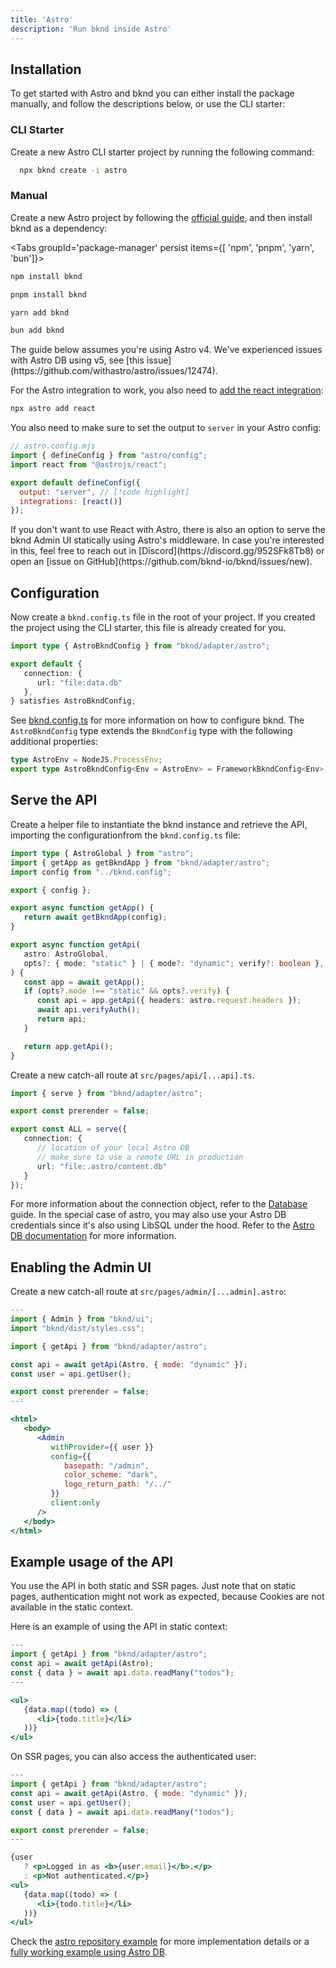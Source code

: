```yaml
---
title: 'Astro'
description: 'Run bknd inside Astro'
---
```


## Installation

To get started with Astro and bknd you can either install the package manually, and follow the descriptions below, or use the CLI starter:

### CLI Starter

Create a new Astro CLI starter project by running the following command:

```sh
  npx bknd create -i astro
```

### Manual

Create a new Astro project by following the [official guide](https://docs.astro.build/en/install-and-setup/), and then install bknd as a dependency:

<Tabs groupId='package-manager' persist items={[ 'npm', 'pnpm', 'yarn', 'bun']}>

```bash tab="npm"
npm install bknd
```

```bash tab="pnpm"
pnpm install bknd
```

```bash tab="yarn"
yarn add bknd
```

```bash tab="bun"
bun add bknd
```

</Tabs>

<CalloutInfo>
The guide below assumes you're using Astro v4. We've experienced issues with Astro DB
using v5, see [this issue](https://github.com/withastro/astro/issues/12474).
</CalloutInfo>

For the Astro integration to work, you also need to [add the react integration](https://docs.astro.build/en/guides/integrations-guide/react/):

```bash
npx astro add react
```

You also need to make sure to set the output to `server` in your Astro config:

```js {6}
// astro.config.mjs
import { defineConfig } from "astro/config";
import react from "@astrojs/react";

export default defineConfig({
  output: "server", // [!code highlight]
  integrations: [react()]
});
```

<CalloutInfo>
  If you don't want to use React with Astro, there is also an option to serve the bknd Admin UI
  statically using Astro's middleware. In case you're interested in this, feel free to reach
  out in [Discord](https://discord.gg/952SFk8Tb8) or open an [issue on GitHub](https://github.com/bknd-io/bknd/issues/new).
</CalloutInfo>

## Configuration

Now create a `bknd.config.ts` file in the root of your project. If you created the project using the CLI starter, this file is already created for you.

```typescript title="bknd.config.ts"
import type { AstroBkndConfig } from "bknd/adapter/astro";

export default {
   connection: {
      url: "file:data.db"
   },
} satisfies AstroBkndConfig;
```

See [bknd.config.ts](/extending/config) for more information on how to configure bknd. The `AstroBkndConfig` type extends the `BkndConfig` type with the following additional properties:

```typescript
type AstroEnv = NodeJS.ProcessEnv;
export type AstroBkndConfig<Env = AstroEnv> = FrameworkBkndConfig<Env>;
```

## Serve the API

Create a helper file to instantiate the bknd instance and retrieve the API, importing the configurationfrom the `bknd.config.ts` file:

```ts title="src/bknd.ts"
import type { AstroGlobal } from "astro";
import { getApp as getBkndApp } from "bknd/adapter/astro";
import config from "../bknd.config";

export { config };

export async function getApp() {
   return await getBkndApp(config);
}

export async function getApi(
   astro: AstroGlobal,
   opts?: { mode: "static" } | { mode?: "dynamic"; verify?: boolean },
) {
   const app = await getApp();
   if (opts?.mode !== "static" && opts?.verify) {
      const api = app.getApi({ headers: astro.request.headers });
      await api.verifyAuth();
      return api;
   }

   return app.getApi();
}
```

Create a new catch-all route at `src/pages/api/[...api].ts`.

```ts title="src/pages/api/[...api].ts"
import { serve } from "bknd/adapter/astro";

export const prerender = false;

export const ALL = serve({
   connection: {
      // location of your local Astro DB
      // make sure to use a remote URL in production
      url: "file:.astro/content.db"
   }
});
```

For more information about the connection object, refer to the [Database](/usage/database) guide. In the
special case of astro, you may also use your Astro DB credentials since it's also using LibSQL
under the hood. Refer to the [Astro DB documentation](https://docs.astro.build/en/guides/astro-db/) for more information.

## Enabling the Admin UI

Create a new catch-all route at `src/pages/admin/[...admin].astro`:

```jsx title="src/pages/admin/[...admin].astro"
---
import { Admin } from "bknd/ui";
import "bknd/dist/styles.css";

import { getApi } from "bknd/adapter/astro";

const api = await getApi(Astro, { mode: "dynamic" });
const user = api.getUser();

export const prerender = false;
---

<html>
   <body>
      <Admin
         withProvider={{ user }}
         config={{
            basepath: "/admin",
            color_scheme: "dark",
            logo_return_path: "/../"
         }}
         client:only
      />
   </body>
</html>
```

## Example usage of the API

You use the API in both static and SSR pages. Just note that on static pages, authentication
might not work as expected, because Cookies are not available in the static context.

Here is an example of using the API in static context:

```jsx
---
import { getApi } from "bknd/adapter/astro";
const api = await getApi(Astro);
const { data } = await api.data.readMany("todos");
---

<ul>
   {data.map((todo) => (
      <li>{todo.title}</li>
   ))}
</ul>
```

On SSR pages, you can also access the authenticated user:
```jsx
---
import { getApi } from "bknd/adapter/astro";
const api = await getApi(Astro, { mode: "dynamic" });
const user = api.getUser();
const { data } = await api.data.readMany("todos");

export const prerender = false;
---

{user
   ? <p>Logged in as <b>{user.email}</b>.</p>
   : <p>Not authenticated.</p>}
<ul>
   {data.map((todo) => (
      <li>{todo.title}</li>
   ))}
</ul>
```

Check the [astro repository example](https://github.com/bknd-io/bknd/tree/main/examples/astro)
for more implementation details or a [fully working example using Astro DB](https://github.com/dswbx/bknd-astro-example).

